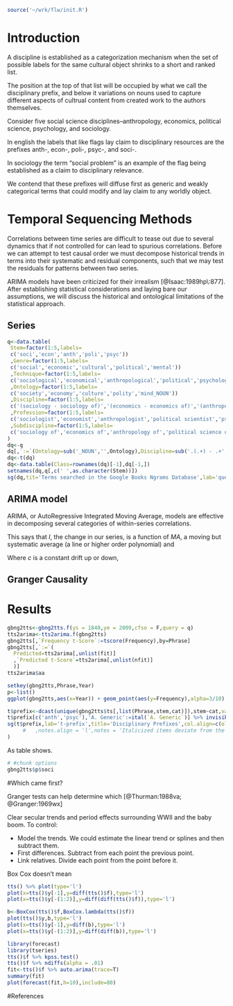 ```r
source('~/wrk/flw/init.R')
```
# Introduction

A discipline is established as a categorization mechanism when the set of possible labels for the same cultural object shrinks to a short and ranked list.

The position at the top of that list will be occupied by what we call the disciplinary prefix, and below it variations on nouns used to capture different aspects of cultrual content from created work to the authors themselves.

Consider five social science disciplines--anthropology, economics, political science, psychology, and sociology.

In english the labels that like flags lay claim to disciplinary resources are the prefixes anth-, econ-, poli-, psyc-, and soci-.

In sociology the term "social problem" is an example of the flag being established as a claim to disciplinary relevance.

We contend that these prefixes will diffuse first as generic and weakly categorical terms that could modify and lay claim to any worldly object.

# Temporal Sequencing Methods

Correlations between time series are difficult to tease out due to several dynamics that if not controlled for can lead to spurious correlations. Before we can attempt to test causal order we must decompose historical trends in terms into their systematic and residual components, such that we may test the residuals for patterns between two series.

ARIMA models have been criticized for their irrealism [@Isaac:1989hp\:877]. After establishing statistical considerations and laying bare our assumptions, we will discuss the historical and ontological limitations of the statistical approach.

## Series

```r
q<-data.table(
 Stem=factor(1:5,labels=
 c('soci','econ','anth','poli','psyc'))
 ,Genre=factor(1:5,labels=
 c('social','economic','cultural','political','mental'))
 ,Technique=factor(1:5,labels=
 c('sociological','economical','anthropological','political','psychological'))
 ,Ontology=factor(1:5,labels=
 c('society','economy','culture','polity','mind_NOUN'))
 ,Discipline=factor(1:5,labels=
 c('(sociology - sociology of)','(economics - economics of)','(anthropology - anthropology of)','(political science  - political science of)','(psychology - psychology of)'))
 ,Profession=factor(1:5,labels=
 c('sociologist','economist','anthropologist','political scientist','pscyhologist'))
 ,Subdiscipline=factor(1:5,labels=
 c('sociology of','economics of','anthropology of','political science of','psychology of'))
)
dq<-q
dq[,`:=`(Ontology=sub('_NOUN','',Ontology),Discipline=sub('.(.+) - .+','\\1',Discipline))]
dq<-t(dq)
dq<-data.table(Class=rownames(dq)[-1],dq[-1,])
setnames(dq,q[,c(' ',as.character(Stem))])
sg(dq,tit='Terms searched in the Google Books Ngrams Database',lab='query',col.align = c('cccccc','llllll'))
```


## ARIMA model

ARIMA, or AutoRegressive Integrated Moving Average, models are effective in decomposing several categories of within-series correlations. 

\begin{equation}
\text{I} = \frac{\text{MA}}{\text{AR}}
\end{equation}

This says that $I$, the change in our series, is a function of $MA$, a moving but systematic average (a line or higher order polynomial) and 

\begin{equation}
 (1-B)^d y_{t} = \frac{c + (1 + \theta_1 B + \cdots + \theta_q B^q)e_t}{(1-\phi_1B - \cdots - \phi_p B^p)}
\end{equation}

Where $c$ is a constant drift up or down,  



## Granger Causality

# Results

```r
gbng2tts<-gbng2tts.f(ys = 1840,ye = 2009,cfso = F,query = q)
tts2arima<-tts2arima.f(gbng2tts)
gbng2tts[,`Frequency t-Score`:=tscore(Frequency),by=Phrase]
gbng2tts[,`:=`(
  Predicted=tts2arima[,unlist(fit)]
  ,`Predicted t-Score`=tts2arima[,unlist(nfit)]
  )]
tts2arima$aa

```

```r
setkey(gbng2tts,Phrase,Year)
p<-list()
ggplot(gbng2tts,aes(x=Year)) + geom_point(aes(y=Frequency),alpha=3/10) + geom_line(aes(y=Predicted)) + facet_wrap(~Phrase)
```

```r
t$prefix<-dcast(unique(gbng2tts$ts[,list(Phrase,stem,cat)]),stem~cat,value.var='Phrase',fun=paste,collapse=', ')
t$prefix[c('anth','psyc'),'A. Generic':=ital(`A. Generic`)] %>% invisible()
sg(t$prefix,lab='t-prefix',title='Disciplinary Prefixes',col.align=c(old='ccccc',new='lllll')
	 #	 ,notes.align = 'l',notes = 'Italicized items deviate from the stem convention.'
)
```

As table \ref{t-prefix} shows.

```r
# #chunk options
gbng2tts$p$soci
```

#Which came first?

Granger tests can help determine which  [@Thurman:1988va; @Granger:1969wx]

Clear secular trends and period effects surrounding WWII and the baby boom. To control:

* Model the trends. We could estimate the linear trend or splines and then subtract them.
* First differences. Subtract from each point the previous point.
* Link relatives. Divide each point from the point before it.

Box Cox doesn't mean

```r
tts() %>% plot(type='l')
plot(x=tts()$y[-1],y=diff(tts()$f),type='l')
plot(x=tts()$y[-(1:2)],y=diff(diff(tts()$f)),type='l')

b<-BoxCox(tts()$f,BoxCox.lambda(tts()$f))
plot(tts()$y,b,type='l')
plot(x=tts()$y[-1],y=diff(b),type='l')
plot(x=tts()$y[-(1:2)],y=diff(diff(b)),type='l')
```

```r
library(forecast)
library(tseries)
tts()$f %>% kpss.test()
tts()$f %>% ndiffs(alpha = .01)
fit<-tts()$f %>% auto.arima(trace=T)
summary(fit)
plot(forecast(fit,h=10),include=80)
```

\begin{equation}\tag{8.1}\label{eq-8-arima} y'_{t} = c +
\phi_{1}y'_{t-1} + \cdots + \phi_{p}y'_{t-p} +
\theta_{1}e_{t-1} + \cdots + \theta_{q}e_{t-q} + e_{t},
\end{equation}

#References
